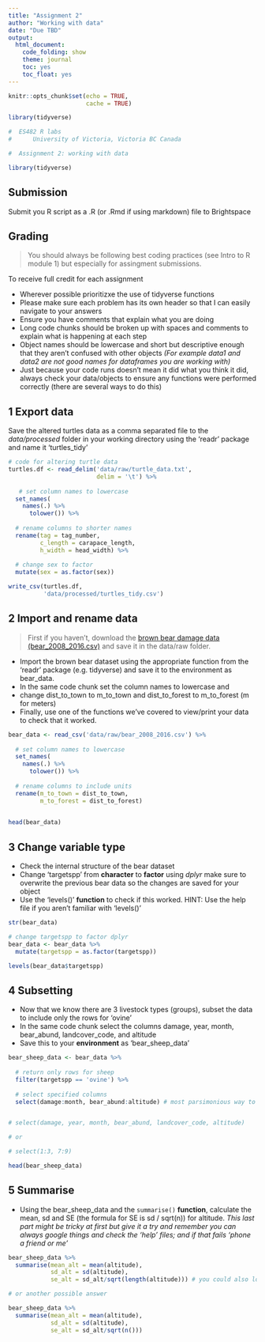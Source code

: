 ```yaml
---
title: "Assignment 2"
author: "Working with data"
date: "Due TBD"
output: 
  html_document:
    code_folding: show
    theme: journal
    toc: yes
    toc_float: yes
---
```


```r
knitr::opts_chunk$set(echo = TRUE, 
                      cache = TRUE)

library(tidyverse)
```

```r

#  ES482 R labs   
#      University of Victoria, Victoria BC Canada             

#  Assignment 2: working with data

library(tidyverse)
```

## Submission

Submit you R script as a .R (or .Rmd if using markdown) file to Brightspace   

## Grading

> You should always be following best coding practices (see Intro to R module 1) but especially for assingment submissions.

To receive full credit for each assignment  

* Wherever possible prioritizxe the use of tidyverse functions  
* Please make sure each problem has its own header so that I can easily navigate to your answers 
* Ensure you have comments that explain what you are doing   
* Long code chunks should be broken up with spaces and comments to explain what is happening at each step    
* Object names should be lowercase and short but descriptive enough that they aren't confused with other objects *(For example data1 and data2 are not good names for dataframes you are working with)*    
* Just because your code runs doesn't mean it did what you think it did, always check your data/objects to ensure any functions were performed correctly (there are several ways to do this)    



## 1 Export data

Save the altered turtles data as a comma separated file to the *data/processed* folder in your working directory using the 'readr' package and name it 'turtles_tidy'
```r
# code for altering turtle data
turtles.df <- read_delim('data/raw/turtle_data.txt',
                         delim = '\t') %>% 
  
   # set column names to lowercase
  set_names(
    names(.) %>%  
      tolower()) %>% 
  
  # rename columns to shorter names
  rename(tag = tag_number,
         c_length = carapace_length,
         h_width = head_width) %>% 
  
  # change sex to factor
  mutate(sex = as.factor(sex))
```

```r

write_csv(turtles.df,
          'data/processed/turtles_tidy.csv')

```


 

## 2 Import and rename data

> First if you haven't, download the [brown bear damage data (bear_2008_2016.csv)](data/raw/bear_2008_2016.csv) and save it in the data/raw folder.

* Import the brown bear dataset using the appropriate function from the 'readr' package (e.g. tidyverse) and save it to the environment as bear_data.    
* In the same code chunk set the column names to lowercase and    
* change dist_to_town to m_to_town and dist_to_forest to m_to_forest (m for meters)    
* Finally, use one of the functions we've covered to view/print your data to check that it worked.

```r

bear_data <- read_csv('data/raw/bear_2008_2016.csv') %>% 
  
  # set column names to lowercase
  set_names(
    names(.) %>%  
      tolower()) %>% 
  
  # rename columns to include units
  rename(m_to_town = dist_to_town,
         m_to_forest = dist_to_forest)
  

head(bear_data) 
```

## 3 Change variable type 

* Check the internal structure of the bear dataset    
* Change 'targetspp' from **character** to **factor** using *dplyr* make sure to overwrite the previous bear data so the changes are saved for your object    
* Use the 'levels()' **function** to check if this worked. HINT: Use the help file if you aren't familiar with 'levels()'

```r

str(bear_data)

# change targetspp to factor dplyr
bear_data <- bear_data %>% 
  mutate(targetspp = as.factor(targetspp))

levels(bear_data$targetspp)
```

## 4 Subsetting 

* Now that we know there are 3 livestock types (groups), subset the data to include only the rows for 'ovine' 
* In the same code chunk select the columns damage, year, month, bear_abund, landcover_code, and altitude
* Save this to your **environment** as 'bear_sheep_data'
```r

bear_sheep_data <- bear_data %>% 
  
  # return only rows for sheep
  filter(targetspp == 'ovine') %>% 
  
  # select specified columns
  select(damage:month, bear_abund:altitude) # most parsimonious way to do it but you could have also done


# select(damage, year, month, bear_abund, landcover_code, altitude)

# or 

# select(1:3, 7:9)

head(bear_sheep_data)
```

## 5 Summarise 

* Using the bear_sheep_data and the `summarise()` **function**, calculate the mean, sd and SE (the formula for SE is sd / sqrt(n)) for altitude. *This last part might be tricky at first but give it a try and remember you can always google things and check the 'help' files; and if that fails 'phone a friend or me'*

```r

bear_sheep_data %>% 
  summarise(mean_alt = mean(altitude),
            sd_alt = sd(altitude),
            se_alt = sd_alt/sqrt(length(altitude))) # you could also look up the length for altitude in the console and type the number here directly but this is more flexible and readable

# or another possible answer

bear_sheep_data %>% 
  summarise(mean_alt = mean(altitude),
            sd_alt = sd(altitude),
            se_alt = sd_alt/sqrt(n()))

```
